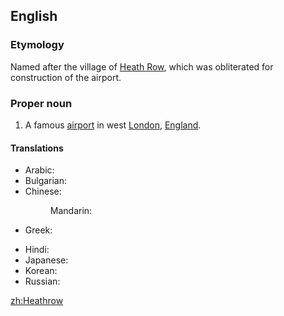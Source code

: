 ==English==
{{wikipedia}}

===Etymology===
Named after the village of [[w:Heath Row|Heath Row]], which was obliterated for construction of the airport.
===Proper noun===
{{en-proper noun}}

# A famous [[airport]] in west [[London]], [[England]].

====Translations====
{{trans-top|airport in England}}
* Arabic: {{t|ar|هيثرو|m|tr=hiitru}}
* Bulgarian: {{t|bg|Хийтроу|tr=Híjtrou}}
* Chinese:
*: Mandarin: {{t|cmn|希斯路|tr=Xīsīlù|sc=Hani}}
* Greek: {{t|el|Χίθροου|tr=Chíthroou}}
{{trans-mid}}
* Hindi: {{t|hi|हीथ्रो|tr=hīthrō}}
* Japanese: {{t|ja|ヒースロー|tr=Hīsurō}}
* Korean: {{t|ko|히드로|tr=Hideuro|sc=Hang}}
* Russian: {{t|ru|Хитроу|m|tr=Xítrou}}
{{trans-bottom}}

[[zh:Heathrow]]